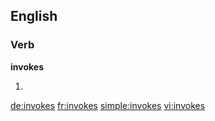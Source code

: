 ==English==

===Verb===
'''invokes'''

# {{third-person singular of|invoke}}

[[de:invokes]]
[[fr:invokes]]
[[simple:invokes]]
[[vi:invokes]]